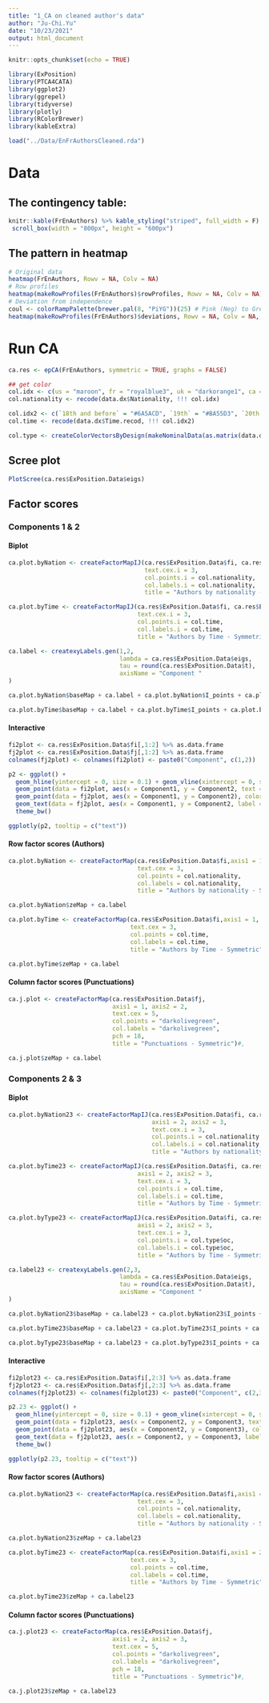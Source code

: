 ```yaml
---
title: "1_CA on cleaned author's data"
author: "Ju-Chi.Yu"
date: "10/23/2021"
output: html_document
---
```


```r
knitr::opts_chunk$set(echo = TRUE)

library(ExPosition)
library(PTCA4CATA)
library(ggplot2)
library(ggrepel)
library(tidyverse)
library(plotly)
library(RColorBrewer)
library(kableExtra)

load("../Data/EnFrAuthorsCleaned.rda")
```

# Data

## The contingency table:

```r
knitr::kable(FrEnAuthors) %>% kable_styling("striped", full_width = F) %>% 
 scroll_box(width = "800px", height = "600px")
```

## The pattern in heatmap
```r
# Original data
heatmap(FrEnAuthors, Rowv = NA, Colv = NA)
# Row profiles
heatmap(makeRowProfiles(FrEnAuthors)$rowProfiles, Rowv = NA, Colv = NA)
# Deviation from independence
coul <- colorRampPalette(brewer.pal(8, "PiYG"))(25) # Pink (Neg) to Green (Pos)
heatmap(makeRowProfiles(FrEnAuthors)$deviations, Rowv = NA, Colv = NA, col = coul)
```

# Run CA
```r
ca.res <- epCA(FrEnAuthors, symmetric = TRUE, graphs = FALSE)

## get color
col.idx <- c(us = "maroon", fr = "royalblue3", uk = "darkorange1", ca = "red")
col.nationality <- recode(data.dx$Nationality, !!! col.idx)

col.idx2 <- c(`18th and before` = "#6A5ACD", `19th` = "#BA55D3", `20th on` = "#EE6AA7")
col.time <- recode(data.dx$Time.recod, !!! col.idx2)

col.type <- createColorVectorsByDesign(makeNominalData(as.matrix(data.dx$Type)))
```

## Scree plot
```r
PlotScree(ca.res$ExPosition.Data$eigs)
```

## Factor scores {.tabset}

### Components 1 & 2

#### Biplot

```r
ca.plot.byNation <- createFactorMapIJ(ca.res$ExPosition.Data$fi, ca.res$ExPosition.Data$fj,axis1 = 1, axis2 = 2,
                                      text.cex.i = 3,
                                      col.points.i = col.nationality,
                                      col.labels.i = col.nationality,
                                      title = "Authors by nationality - Symmetric")

ca.plot.byTime <- createFactorMapIJ(ca.res$ExPosition.Data$fi, ca.res$ExPosition.Data$fj,axis1 = 1, axis2 = 2,
                                    text.cex.i = 3,
                                    col.points.i = col.time,
                                    col.labels.i = col.time,
                                    title = "Authors by Time - Symmetric")

ca.label <- createxyLabels.gen(1,2,
                               lambda = ca.res$ExPosition.Data$eigs,
                               tau = round(ca.res$ExPosition.Data$t),
                               axisName = "Component "
)

ca.plot.byNation$baseMap + ca.label + ca.plot.byNation$I_points + ca.plot.byNation$J_points + ca.plot.byNation$J_labels

ca.plot.byTime$baseMap + ca.label + ca.plot.byTime$I_points + ca.plot.byTime$J_points + ca.plot.byTime$J_labels
```

#### Interactive

```r
fi2plot <- ca.res$ExPosition.Data$fi[,1:2] %>% as.data.frame
fj2plot <- ca.res$ExPosition.Data$fj[,1:2] %>% as.data.frame
colnames(fj2plot) <- colnames(fi2plot) <- paste0("Component", c(1,2))

p2 <- ggplot() +
  geom_hline(yintercept = 0, size = 0.1) + geom_vline(xintercept = 0, size = 0.1) +
  geom_point(data = fi2plot, aes(x = Component1, y = Component2, text = rownames(ca.res$ExPosition.Data$fi)), color = col.nationality) +
  geom_point(data = fj2plot, aes(x = Component1, y = Component2), color = "darkolivegreen", pch = 18, size = 3) + 
  geom_text(data = fj2plot, aes(x = Component1, y = Component2, label = rownames(ca.res$ExPosition.Data$fj)), color = "darkolivegreen", size = 5, nudge_y = 0.08) + 
  theme_bw()

ggplotly(p2, tooltip = c("text"))
```


#### Row factor scores (Authors)
```r
ca.plot.byNation <- createFactorMap(ca.res$ExPosition.Data$fi,axis1 = 1, axis2 = 2,
                                    text.cex = 3,
                                    col.points = col.nationality,
                                    col.labels = col.nationality,
                                    title = "Authors by nationality - Symmetric")#,

ca.plot.byNation$zeMap + ca.label

ca.plot.byTime <- createFactorMap(ca.res$ExPosition.Data$fi,axis1 = 1, axis2 = 2,
                                  text.cex = 3,
                                  col.points = col.time,
                                  col.labels = col.time,
                                  title = "Authors by Time - Symmetric")#,

ca.plot.byTime$zeMap + ca.label

```

#### Column factor scores (Punctuations)
```r
ca.j.plot <- createFactorMap(ca.res$ExPosition.Data$fj,
                             axis1 = 1, axis2 = 2, 
                             text.cex = 5,
                             col.points = "darkolivegreen",
                             col.labels = "darkolivegreen",
                             pch = 18,
                             title = "Punctuations - Symmetric")#,

ca.j.plot$zeMap + ca.label
```

### Components 2 & 3

#### Biplot

```r
ca.plot.byNation23 <- createFactorMapIJ(ca.res$ExPosition.Data$fi, ca.res$ExPosition.Data$fj,
                                        axis1 = 2, axis2 = 3,
                                        text.cex.i = 3,
                                        col.points.i = col.nationality,
                                        col.labels.i = col.nationality,
                                        title = "Authors by nationality - Symmetric")

ca.plot.byTime23 <- createFactorMapIJ(ca.res$ExPosition.Data$fi, ca.res$ExPosition.Data$fj,
                                    axis1 = 2, axis2 = 3,
                                    text.cex.i = 3,
                                    col.points.i = col.time,
                                    col.labels.i = col.time,
                                    title = "Authors by Time - Symmetric")

ca.plot.byType23 <- createFactorMapIJ(ca.res$ExPosition.Data$fi, ca.res$ExPosition.Data$fj,
                                    axis1 = 2, axis2 = 3,
                                    text.cex.i = 3,
                                    col.points.i = col.type$oc,
                                    col.labels.i = col.type$oc,
                                    title = "Authors by Time - Symmetric")

ca.label23 <- createxyLabels.gen(2,3,
                               lambda = ca.res$ExPosition.Data$eigs,
                               tau = round(ca.res$ExPosition.Data$t),
                               axisName = "Component "
)

ca.plot.byNation23$baseMap + ca.label23 + ca.plot.byNation23$I_points + ca.plot.byNation23$J_points + ca.plot.byNation23$J_labels

ca.plot.byTime23$baseMap + ca.label23 + ca.plot.byTime23$I_points + ca.plot.byTime23$J_points + ca.plot.byTime23$J_labels

ca.plot.byType23$baseMap + ca.label23 + ca.plot.byType23$I_points + ca.plot.byType23$J_points + ca.plot.byType23$J_labels
```

#### Interactive

```r
fi2plot23 <- ca.res$ExPosition.Data$fi[,2:3] %>% as.data.frame
fj2plot23 <- ca.res$ExPosition.Data$fj[,2:3] %>% as.data.frame
colnames(fj2plot23) <- colnames(fi2plot23) <- paste0("Component", c(2,3))

p2.23 <- ggplot() +
  geom_hline(yintercept = 0, size = 0.1) + geom_vline(xintercept = 0, size = 0.1) +
  geom_point(data = fi2plot23, aes(x = Component2, y = Component3, text = rownames(ca.res$ExPosition.Data$fi)), color = col.nationality) +
  geom_point(data = fj2plot23, aes(x = Component2, y = Component3), color = "darkolivegreen", pch = 18, size = 3) + 
  geom_text(data = fj2plot23, aes(x = Component2, y = Component3, label = rownames(ca.res$ExPosition.Data$fj)), color = "darkolivegreen", size = 5, nudge_y = 0.08) + 
  theme_bw()

ggplotly(p2.23, tooltip = c("text"))
```

#### Row factor scores (Authors)
```r
ca.plot.byNation23 <- createFactorMap(ca.res$ExPosition.Data$fi,axis1 = 2, axis2 = 3,
                                    text.cex = 3,
                                    col.points = col.nationality,
                                    col.labels = col.nationality,
                                    title = "Authors by nationality - Symmetric")#,

ca.plot.byNation23$zeMap + ca.label23

ca.plot.byTime23 <- createFactorMap(ca.res$ExPosition.Data$fi,axis1 = 2, axis2 = 3,
                                  text.cex = 3,
                                  col.points = col.time,
                                  col.labels = col.time,
                                  title = "Authors by Time - Symmetric")#,

ca.plot.byTime23$zeMap + ca.label23

```

#### Column factor scores (Punctuations)
```r
ca.j.plot23 <- createFactorMap(ca.res$ExPosition.Data$fj,
                             axis1 = 2, axis2 = 3, 
                             text.cex = 5,
                             col.points = "darkolivegreen",
                             col.labels = "darkolivegreen",
                             pch = 18,
                             title = "Punctuations - Symmetric")#,

ca.j.plot23$zeMap + ca.label23
```